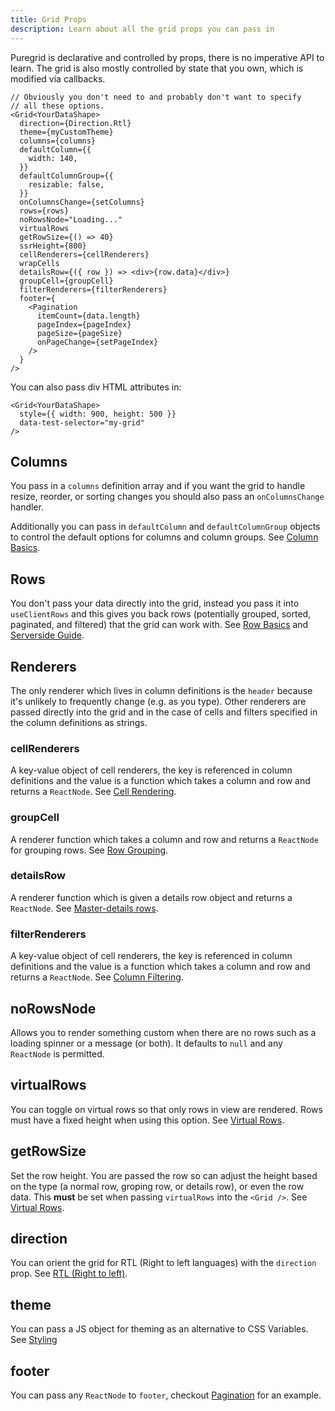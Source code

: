 ```yaml
---
title: Grid Props
description: Learn about all the grid props you can pass in
---
```



Puregrid is declarative and controlled by props, there is no imperative API to learn. The grid is also mostly controlled by state that you own, which is modified via callbacks.

```tsx:title=A+quick+peak+at+all+available+Grid+props
// Obviously you don't need to and probably don't want to specify
// all these options.
<Grid<YourDataShape>
  direction={Direction.Rtl}
  theme={myCustomTheme}
  columns={columns}
  defaultColumn={{
    width: 140,
  }}
  defaultColumnGroup={{
    resizable: false,
  }}
  onColumnsChange={setColumns}
  rows={rows}
  noRowsNode="Loading..."
  virtualRows
  getRowSize={() => 40}
  ssrHeight={800}
  cellRenderers={cellRenderers}
  wrapCells
  detailsRow={({ row }) => <div>{row.data}</div>}
  groupCell={groupCell}
  filterRenderers={filterRenderers}
  footer={
    <Pagination
      itemCount={data.length}
      pageIndex={pageIndex}
      pageSize={pageSize}
      onPageChange={setPageIndex}
    />
  }
/>
```

You can also pass div HTML attributes in:

```tsx:title=Grid+HTML+attributes
<Grid<YourDataShape>
  style={{ width: 900, height: 500 }}
  data-test-selector="my-grid"
/>
```

## Columns

You pass in a `columns` definition array and if you want the grid to handle resize, reorder, or sorting changes you should also pass an `onColumnsChange` handler.

Additionally you can pass in `defaultColumn` and `defaultColumnGroup` objects to control the default options for columns and column groups. See [Column Basics](/columns/column-basics).

## Rows

You don't pass your data directly into the grid, instead you pass it into `useClientRows` and this gives you back rows (potentially grouped, sorted, paginated, and filtered) that the grid can work with. See [Row Basics](/rows/row-basics) and [Serverside Guide](/rows/serverside-rows).

## Renderers

The only renderer which lives in column definitions is the `header` because it's unlikely to frequently change (e.g. as you type). Other renderers are passed directly into the grid and in the case of cells and filters specified in the column definitions as strings.

### cellRenderers

A key-value object of cell renderers, the key is referenced in column definitions and the value is a function which takes a column and row and returns a `ReactNode`. See [Cell Rendering](/cells/cell-rendering).

### groupCell

A renderer function which takes a column and row and returns a `ReactNode` for grouping rows. See [Row Grouping](/rows/row-grouping).

### detailsRow

A renderer function which is given a details row object and returns a `ReactNode`. See [Master-details rows](/rows/master-details-rows).

### filterRenderers

A key-value object of cell renderers, the key is referenced in column definitions and the value is a function which takes a column and row and returns a `ReactNode`. See [Column Filtering](/columns/column-filtering).

## noRowsNode

Allows you to render something custom when there are no rows such as a loading spinner or a message (or both). It defaults to `null` and any `ReactNode` is permitted.

<Showcase fileName="NoRows.tsx">
  <NoRows />
</Showcase>

## virtualRows

You can toggle on virtual rows so that only rows in view are rendered. Rows must have a fixed height when using this option. See [Virtual Rows](/rows/virtual-rows).

## getRowSize

Set the row height. You are passed the row so can adjust the height based on the type (a normal row, groping row, or details row), or even the row data. This **must** be set when passing `virtualRows` into the `<Grid />`. See [Virtual Rows](rows/virtual-rows).

## direction

You can orient the grid for RTL (Right to left languages) with the `direction` prop. See [RTL (Right to left)](/rtl).

## theme

You can pass a JS object for theming as an alternative to CSS Variables. See [Styling](/styling)

## footer

You can pass any `ReactNode` to `footer`, checkout [Pagination](/rows/pagination) for an example.
